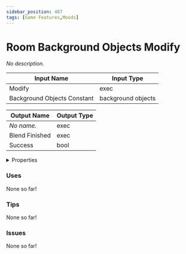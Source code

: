 ```yaml
---
sidebar_position: 487
tags: [Game Features,Moods]
---
```


# Room Background Objects Modify

*No description.*




<EsbSvg />

| Input Name | Input Type |
|-----------|-----------|
| Modify | exec |
| Background Objects Constant | background objects |

| Output Name | Output Type |
|-----------|-----------|
| *No name.* | exec |
| Blend Finished | exec |
| Success | bool |


<details>
  <summary>Properties</summary>
  <div>
    <div>
    <table>
      <thead>
        <tr>
          <th>Is beta required?</th>
          <th>❌</th>
        </tr>
        <tr>
          <th>Is this chip a trolling risk?</th>
          <th>❌</th>
        </tr>
        <tr>
          <th>Chip UUID</th>
          <th>f16741ca-778f-44de-99e6-6a948c7aecfb</th>
        </tr>
      </thead>
    </table>
    </div>
  </div>
</details>

### Uses

None so far!

### Tips

None so far!

### Issues

None so far!